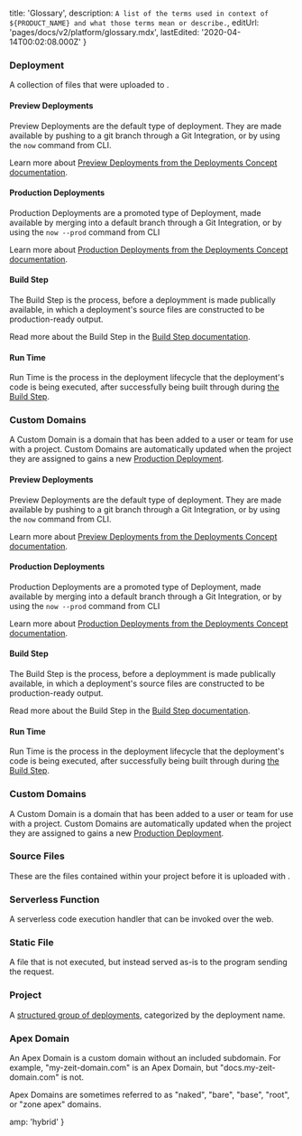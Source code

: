 
  title: 'Glossary',
  description: `A list of the terms used in context of ${PRODUCT_NAME} and what those terms mean or describe.`,
  editUrl: 'pages/docs/v2/platform/glossary.mdx',
  lastEdited: '2020-04-14T00:02:08.000Z'
}

### Deployment

A collection of files that were uploaded to **<ProductName />**.

#### Preview Deployments

Preview Deployments are the default type of deployment. They are made available by pushing to a git branch through a Git Integration, or by using the `now` command from <ProductShortName /> CLI.

Learn more about [Preview Deployments from the Deployments Concept documentation](/docs/v2/platform/deployments#preview).

#### Production Deployments

Production Deployments are a promoted type of Deployment, made available by merging into a default branch through a Git Integration, or by using the `now --prod` command from <ProductShortName /> CLI

Learn more about [Production Deployments from the Deployments Concept documentation](/docs/v2/platform/deployments#production).

#### Build Step

The Build Step is the process, before a deploymment is made publically available, in which a deployment's source files are constructed to be production-ready output.

Read more about the Build Step in the [Build Step documentation](/docs/v2/build-step).

#### Run Time

Run Time is the process in the deployment lifecycle that the deployment's code is being executed, after successfully being built through during [the Build Step](#build-step).

### Custom Domains

A Custom Domain is a domain that has been added to a user or team for use with a project. Custom Domains are automatically updated when the project they are assigned to gains a new [Production Deployment](#production-deployments).

#### Preview Deployments

Preview Deployments are the default type of deployment. They are made available by pushing to a git branch through a Git Integration, or by using the `now` command from <ProductShortName /> CLI.

Learn more about [Preview Deployments from the Deployments Concept documentation](/docs/v2/platform/deployments#preview).

#### Production Deployments

Production Deployments are a promoted type of Deployment, made available by merging into a default branch through a Git Integration, or by using the `now --prod` command from <ProductShortName /> CLI

Learn more about [Production Deployments from the Deployments Concept documentation](/docs/v2/platform/deployments#production).

#### Build Step

The Build Step is the process, before a deploymment is made publically available, in which a deployment's source files are constructed to be production-ready output.

Read more about the Build Step in the [Build Step documentation](/docs/v2/build-step).

#### Run Time

Run Time is the process in the deployment lifecycle that the deployment's code is being executed, after successfully being built through during [the Build Step](#build-step).

### Custom Domains

A Custom Domain is a domain that has been added to a user or team for use with a project. Custom Domains are automatically updated when the project they are assigned to gains a new [Production Deployment](#production-deployments).

### Source Files

These are the files contained within your project before it is uploaded with <ProductName />.

### Serverless Function

A serverless code execution handler that can be invoked over the web.

### Static File

A file that is not executed, but instead served as-is to the program sending the request.

### Project

A [structured group of deployments](/docs/v2/platform/projects), categorized by the deployment name.

### Apex Domain

An Apex Domain is a custom domain without an included subdomain. For example, "my-zeit-domain.com" is an Apex Domain, but "docs.my-zeit-domain.com" is not.

Apex Domains are sometimes referred to as "naked", "bare", "base", "root", or "zone apex" domains.


  amp: 'hybrid'
}
